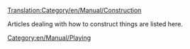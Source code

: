 [[Translation:Category/en/Manual/Construction]]
[[Category:en/Manual/Playing]]

Articles dealing with how to construct things are listed here.